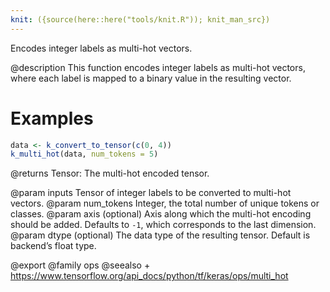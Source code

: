 ```yaml
---
knit: ({source(here::here("tools/knit.R")); knit_man_src})
---
```

Encodes integer labels as multi-hot vectors.

@description
This function encodes integer labels as multi-hot vectors, where each label
is mapped to a binary value in the resulting vector.

# Examples
```r
data <- k_convert_to_tensor(c(0, 4))
k_multi_hot(data, num_tokens = 5)
```

@returns
Tensor: The multi-hot encoded tensor.

@param inputs Tensor of integer labels to be converted to multi-hot vectors.
@param num_tokens Integer, the total number of unique tokens or classes.
@param axis (optional) Axis along which the multi-hot encoding should be
    added. Defaults to `-1`, which corresponds to the last dimension.
@param dtype (optional) The data type of the resulting tensor. Default
    is backend's float type.

@export
@family ops
@seealso
+ <https://www.tensorflow.org/api_docs/python/tf/keras/ops/multi_hot>

